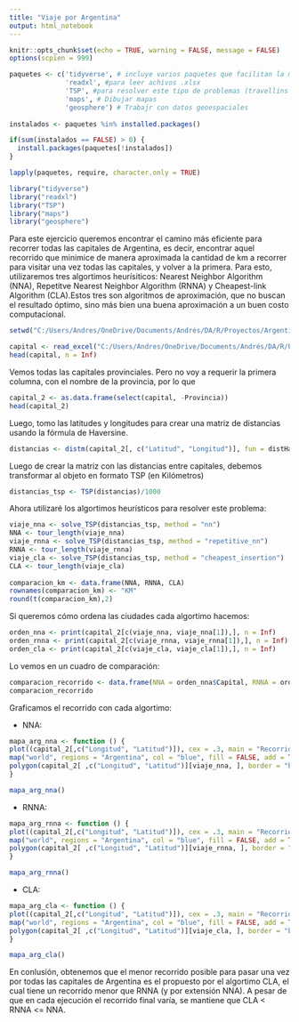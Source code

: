 ---
title: "Viaje por Argentina"
output: html_notebook
---

```{r setup, include = FALSE}
knitr::opts_chunk$set(echo = TRUE, warning = FALSE, message = FALSE)
options(scpien = 999)
```

```{r, include = FALSE}
paquetes <- c('tidyverse', # incluye varios paquetes que facilitan la manipulación de datos (dplyr), gráficos (ggplot2) etc
              'readxl', #para leer achivos .xlsx
              'TSP', #para resolver este tipo de problemas (travellins salesman problem)
              'maps', # Dibujar mapas
              'geosphere') # Trabajr con datos geoespaciales
              
instalados <- paquetes %in% installed.packages()

if(sum(instalados == FALSE) > 0) {
  install.packages(paquetes[!instalados])
}

lapply(paquetes, require, character.only = TRUE)
```

```{r, include = FALSE}
library("tidyverse")
library("readxl")
library("TSP")
library("maps")
library("geosphere")
```

Para este ejercicio queremos encontrar el camino más eficiente para recorrer todas las capitales de Argentina, es decir, encontrar aquel recorrido que minimice de manera aproximada la cantidad de km a recorrer para visitar una vez todas las capitales, y volver a la primera.  Para esto, utilizaremos tres algortimos heurísiticos: Nearest Neighbor Algorithm (NNA), Repetitve Nearest Neighbor Algorithm (RNNA) y Cheapest-link Algorithm (CLA).Estos tres son algoritmos de aproximación, que no buscan el resultado óptimo, sino más bien una buena aproximación a un buen costo computacional.

```{r}
setwd("C:/Users/Andres/OneDrive/Documents/Andrés/DA/R/Proyectos/Argentina")
```

```{r}
capital <- read_excel("C:/Users/Andres/OneDrive/Documents/Andrés/DA/R/Proyectos/Argentina/Capitales Provinciales.xlsx")
head(capital, n = Inf)
```
Vemos todas las capitales provinciales. Pero no voy a requerir la primera columna, con el nombre de la provincia, por lo que

```{r}
capital_2 <- as.data.frame(select(capital, -Provincia))
head(capital_2)
```

Luego, tomo las latitudes y longitudes para crear una matriz de distancias usando la fórmula de Haversine.

```{r}
distancias <- distm(capital_2[, c("Latitud", "Longitud")], fun = distHaversine)
```

Luego de crear la matriz con las distancias entre capitales, debemos transformar al objeto en formato TSP (en Kilómetros)

```{r}
distancias_tsp <- TSP(distancias)/1000
```

Ahora utilizaré los algortimos heurísticos para resolver este problema:

```{r}
viaje_nna <- solve_TSP(distancias_tsp, method = "nn")
NNA <- tour_length(viaje_nna)
viaje_rnna <- solve_TSP(distancias_tsp, method = "repetitive_nn")
RNNA <- tour_length(viaje_rnna)
viaje_cla <- solve_TSP(distancias_tsp, method = "cheapest_insertion")
CLA <- tour_length(viaje_cla)
            
comparacion_km <- data.frame(NNA, RNNA, CLA)
rownames(comparacion_km) <- "KM"
round(t(comparacion_km),2)
```

Si queremos cómo ordena las ciudades cada algortimo hacemos:

```{r}
orden_nna <- print(capital_2[c(viaje_nna, viaje_nna[1]),], n = Inf)
orden_rnna <- print(capital_2[c(viaje_rnna, viaje_rnna[1]),], n = Inf)
orden_cla <- print(capital_2[c(viaje_cla, viaje_cla[1]),], n = Inf)
```

Lo vemos en un cuadro de comparación:

```{r}
comparacion_recorrido <- data.frame(NNA = orden_nna$Capital, RNNA = orden_rnna$Capital, CLA = orden_cla$Capital)
comparacion_recorrido
```

Graficamos el recorrido con cada algortimo:

- NNA:

```{r}
mapa_arg_nna <- function () {
plot((capital_2[,c("Longitud", "Latitud")]), cex = .3, main = "Recorrido Argentina con NNA")
map("world", regions = "Argentina", col = "blue", fill = FALSE, add = TRUE)
polygon(capital_2[ ,c("Longitud", "Latitud")][viaje_nna, ], border = "black")
}

mapa_arg_nna()
```

- RNNA:

```{r}
mapa_arg_rnna <- function () {
plot((capital_2[,c("Longitud", "Latitud")]), cex = .3, main = "Recorrido Argentina con RNNA")
map("world", regions = "Argentina", col = "blue", fill = FALSE, add = TRUE)
polygon(capital_2[ ,c("Longitud", "Latitud")][viaje_rnna, ], border = "black")
}

mapa_arg_rnna()
```

- CLA:

```{r}
mapa_arg_cla <- function () {
plot((capital_2[,c("Longitud", "Latitud")]), cex = .3, main = "Recorrido Argentina con CLA")
map("world", regions = "Argentina", col = "blue", fill = FALSE, add = TRUE)
polygon(capital_2[ ,c("Longitud", "Latitud")][viaje_cla, ], border = "black")
}

mapa_arg_cla()
```

En conlusión, obtenemos que el menor recorrido posible para pasar una vez por todas las capitales de Argentina es el propuesto por el algortimo CLA, el cual tiene un recorrido menor que RNNA (y por extensión NNA). A pesar de que en cada ejecución el recorrido final varía, se mantiene que CLA < RNNA <= NNA.
